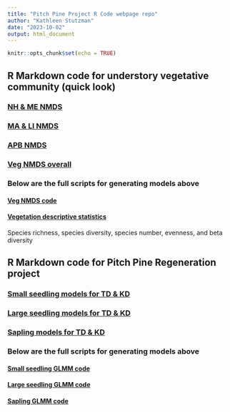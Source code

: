 ```yaml
---
title: "Pitch Pine Project R Code webpage repo"
author: "Kathleen Stutzman"
date: "2023-10-02"
output: html_document
---
```


```r
knitr::opts_chunk$set(echo = TRUE)
```

## R Markdown code for understory vegetative community (quick look)

### [NH & ME NMDS](Markdown/Veg_NH.ME.html)

### [MA & LI NMDS](Markdown/Veg_MA.LI.html)

### [APB NMDS](Markdown/Veg_APB.html)

### [Veg NMDS overall](Markdown/vegNMDS_TDKD.html)


### Below are the full scripts for generating models above

#### [Veg NMDS code](veg_NMDS.html)

#### [Vegetation descriptive statistics](Markdown/Veg_DS_bySite.html) 
Species richness, species diversity, species number, evenness, and beta diversity


## R Markdown code for Pitch Pine Regeneration project

### [Small seedling models for TD & KD](Markdown/SS_Models_TDKD.html)

### [Large seedling models for TD & KD](Markdown/LS_Models_TDKD.html)

### [Sapling models for TD & KD](Markdown/SA_Models_TDKD.html)


### Below are the full scripts for generating models above

#### [Small seedling GLMM code](Markdown/SS_LR.html)

#### [Large seedling GLMM code](Markdown/LS_LR.html)

#### [Sapling GLMM code](Markdown/SA_LR.html)









